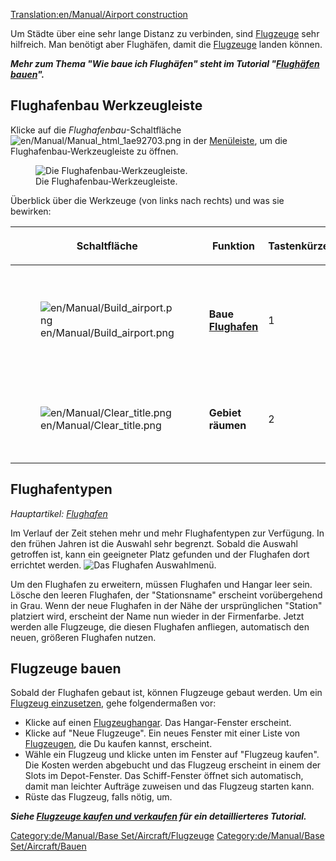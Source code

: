 [[Translation:en/Manual/Airport construction]]
{{de/Übersetzung|en/Manual/Airport construction|99}}
{{de/Inhaltsverzeichnis}}

Um Städte über eine sehr lange Distanz zu verbinden, sind [[de/Manual/Flugzeuge|Flugzeuge]] sehr hilfreich. Man benötigt aber Flughäfen, damit die [[de/Flugezeuge|Flugzeuge]] landen können.

'''''Mehr zum Thema "Wie baue ich Flughäfen" steht im Tutorial "[[de/Manual/Flughäfen bauen|Flughäfen bauen]]".'''''

==Flughafenbau Werkzeugleiste==
Klicke auf die ''Flughafenbau''-Schaltfläche [[File:en/Manual/Manual html 1ae92703.png]] in der [[de/Manual/Spieloberfläche|Menüleiste]], um die Flughafenbau-Werkzeugleiste zu öffnen.

[[File:en/Manual/Airport construction.png|none|frame|Die Flughafenbau-Werkzeugleiste.]]

Überblick über die Werkzeuge (von links nach rechts) und was sie bewirken:

{| {{en/Wikitable}}
|- style="background:#efefef"
!Schaltfläche
!width='160'|Funktion
!Tastenkürzel
!Beschreibung
|-
|[[File:en/Manual/Build airport.png]]||'''Baue [[en/Flughafenbau|Flughafen]]'''||1
|Öffnet das [[de/Manual/Flughäfen bauen|Flughafen]]-Auswahlfenster um den zu bauenden Flughafentyp auszuwählen. 
|-
|[[File:en/Manual/Clear title.png]]||'''Gebiet räumen'''||2
|Räumt ein Feld vollständig. Nicht auf jedes Feld anwendbar. 
|}

==Flughafentypen==
''Hauptartikel: [[de/Flughafen|Flughafen]]''

Im Verlauf der Zeit stehen mehr und mehr Flughafentypen zur Verfügung. In den frühen Jahren ist die Auswahl sehr begrenzt. Sobald die Auswahl getroffen ist, kann ein geeigneter Platz gefunden und der Flughafen dort errichtet werden.
[[File:de/Manual/Airport-selection1.png|none|frame|Das Flughafen Auswahlmenü.]]

Um den Flughafen zu erweitern, müssen Flughafen und Hangar leer sein. Lösche den leeren Flughafen, der "Stationsname" erscheint vorübergehend in Grau. Wenn der neue Flughafen in der Nähe der ursprünglichen "Station" platziert wird, erscheint der Name nun wieder in der Firmenfarbe. Jetzt werden alle Flugzeuge, die diesen Flughafen anfliegen, automatisch den neuen, größeren Flughafen nutzen.

==Flugzeuge bauen==
Sobald der Flughafen gebaut ist, können Flugzeuge gebaut werden. Um ein [[de/Manual/Flugzeuge kaufen und verkaufen|Flugzeug einzusetzen]], gehe folgendermaßen vor:
*Klicke auf einen [[de/Flugzeughangar|Flugzeughangar]]. Das Hangar-Fenster erscheint. 
*Klicke auf "Neue Flugzeuge". Ein neues Fenster mit einer Liste von [[de/Manual/Flugzeuge|Flugzeugen]], die Du kaufen kannst, erscheint. 
*Wähle ein Flugzeug und klicke unten im Fenster auf "Flugzeug kaufen". Die Kosten werden abgebucht und das Flugzeug erscheint in einem der Slots im Depot-Fenster. Das Schiff-Fenster öffnet sich automatisch, damit man leichter Aufträge zuweisen und das Flugzeug starten kann. 
*Rüste das Flugzeug, falls nötig, um.

'''''Siehe [[de/Manual/Flugzeuge kaufen und verkaufen|Flugzeuge kaufen und verkaufen]] für ein detaillierteres Tutorial.'''''

[[Category:de/Manual/Base Set/Aircraft/Flugzeuge]]
[[Category:de/Manual/Base Set/Aircraft/Bauen]]